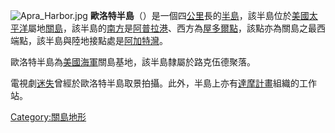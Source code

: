 {{Unreferenced|time=2020-07-11T11:26:02+00:00}}
[[Image:Apra_Harbor.jpg|right]]
'''歐洛特半島'''（{{lang-en|Orote Peninsula}}）是一個四[[公里|公里]]長的[[半島|半島]]，該半島位於[[美國|美國]][[太平洋|太平洋]]屬地[[關島|關島]]，該半島的[[南方|南方]]是[[阿普拉港|阿普拉港]]、西方為[[屋多爾點|屋多爾點]]，該點亦為關島之最西端點，該半島與陸地接點處是[[阿加特灣|阿加特灣]]。

歐洛特半島為[[美國海軍|美國海軍]]關島基地，該半島隸屬於路克伍德聚落。

電視劇[[迷失|迷失]]曾經於歐洛特半島取景拍攝。此外，半島上亦有[[達摩計畫|達摩計畫]]組織的工作站。

{{Guam-geo-stub}}
{{coord|display=title}}
{{normdaten}}
[[Category:關島地形|Category:關島地形]]